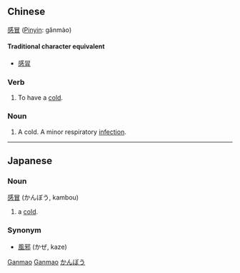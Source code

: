 ==Chinese==
[[感]][[冒]] ([[Pinyin]]: gǎnmào)

====Traditional character equivalent====
*[[感冐]]

===Verb===
# To have a [[cold]].

===Noun===
# A cold.  A minor respiratory [[infection]].

----
==Japanese==
===Noun===
[[感]][[冒]] (かんぼう, kambou)

# a [[cold]].

===Synonym===
*[[風邪]] (かぜ, kaze)
[[Category:Chinese verbs|Ganmao]] [[Category:Chinese nouns|Ganmao]] [[Category:Japanese nouns|かんぼう]]
